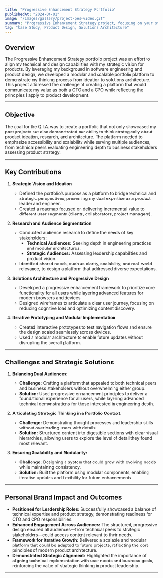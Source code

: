 ```yaml
---
title: "Progressive Enhancement Strategy Portfolio"
publishedAt: "2024-04-01"
image: "/images/gallery/project-pes-video.gif"
summary: "Progressive Enhancement Strategy project, focusing on your strategic thinking showcasing my capabilities as a CTO and CPO. This case study emphasizes my team's strategic decision-making and ability to align technical and business goals, showcasing our readiness for product leadership. "
tag: "Case Study, Product Design, Solutions Architecture"
---
```



## Overview
The Progressive Enhancement Strategy portfolio project was an effort to align my technical and design capabilities with my strategic vision for products. By leveraging my background in software engineering and product design, we developed a modular and scalable portfolio platform to demonstrate my thinking process from ideation to solutions architecture. This project addressed the challenge of creating a platform that would communicate my value as both a CTO and a CPO while reflecting the principles I apply to product development.

---

## Objective  
The goal for the Q.I.A. was to create a portfolio that not only showcased my past projects but also demonstrated our ability to think strategically about product ideation, research, and architecture. The platform needed to emphasize accessibility and scalability while serving multiple audiences, from technical peers evaluating engineering depth to business stakeholders assessing product strategy.

---

## Key Contributions  

1. **Strategic Vision and Ideation**  
   - Defined the portfolio’s purpose as a platform to bridge technical and strategic perspectives, presenting my dual expertise as a product leader and engineer.  
   - Created a roadmap focused on delivering incremental value to different user segments (clients, collaborators, project managers).

2. **Research and Audience Segmentation**  
   - Conducted audience research to define the needs of key stakeholders:  
     - **Technical Audiences:** Seeking depth in engineering practices and modular architectures.  
     - **Strategic Audiences:** Assessing leadership capabilities and product vision.  
   - Identified shared needs, such as clarity, scalability, and real-world relevance, to design a platform that addressed diverse expectations.

3. **Solutions Architecture and Progressive Design**  
   - Developed a progressive enhancement framework to prioritize core functionality for all users while layering advanced features for modern browsers and devices.  
   - Designed wireframes to articulate a clear user journey, focusing on reducing cognitive load and optimizing content discovery.

4. **Iterative Prototyping and Modular Implementation**  
   - Created interactive prototypes to test navigation flows and ensure the design scaled seamlessly across devices.  
   - Used a modular architecture to enable future updates without disrupting the overall platform.

---

## Challenges and Strategic Solutions

1. **Balancing Dual Audiences:**  
   - **Challenge:** Crafting a platform that appealed to both technical peers and business stakeholders without overwhelming either group.  
   - **Solution:** Used progressive enhancement principles to deliver a foundational experience for all users, while layering advanced technical demonstrations for those interested in engineering depth.

2. **Articulating Strategic Thinking in a Portfolio Context:**  
   - **Challenge:** Demonstrating thought processes and leadership skills without overloading users with details.  
   - **Solution:** Structured content into digestible sections with clear visual hierarchies, allowing users to explore the level of detail they found most relevant.

3. **Ensuring Scalability and Modularity:**  
   - **Challenge:** Designing a system that could grow with evolving needs while maintaining consistency.  
   - **Solution:** Built the platform using modular components, enabling iterative updates and flexibility for future enhancements.

---

## Personal Brand Impact and Outcomes 

- **Positioned for Leadership Roles:** Successfully showcased a balance of technical expertise and product strategy, demonstrating readiness for CTO and CPO responsibilities.  
- **Enhanced Engagement Across Audiences:** The structured, progressive design ensured all audiences—from technical peers to strategic stakeholders—could access content relevant to their needs.  
- **Framework for Iterative Growth:** Delivered a scalable and modular platform that could be adapted to future projects, reflecting the core principles of modern product architecture.  
- **Demonstrated Strategic Alignment:** Highlighted the importance of aligning technical implementation with user needs and business goals, reinforcing the value of strategic thinking in product leadership.

---

